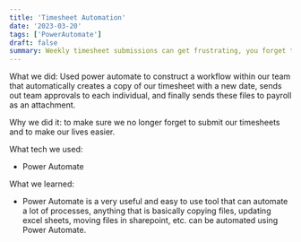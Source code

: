```yaml
---
title: 'Timesheet Automation'
date: '2023-03-20'
tags: ['PowerAutomate']
draft: false
summary: Weekly timesheet submissions can get frustrating, you forget to hand them in on time, people can't get to them, etc. after looking into power automate, DKIL found a way to automate this process.
---
```


What we did:
Used power automate to construct a workflow within our team that automatically creates a copy of our timesheet with a new date, sends out team approvals to each individual, and finally sends these files to payroll as an attachment.

Why we did it:
to make sure we no longer forget to submit our timesheets and to make our lives easier.

What tech we used:

- Power Automate

What we learned:

- Power Automate is a very useful and easy to use tool that can automate a lot of processes, anything that is basically copying files, updating excel sheets, moving files in sharepoint, etc. can be automated using Power Automate.
